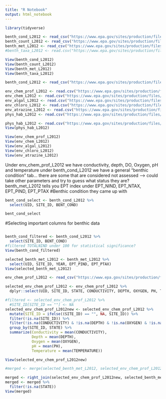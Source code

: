 ```yaml
---
title: "R Notebook"
output: html_notebook
---
```



```r
library(tidyverse)
```

```r
benth_cond_L2012 <- read_csv("https://www.epa.gov/sites/production/files/2016-11/nla2012_bentcond_08232016.csv")
benth_count_L2012 <- read_csv("https://www.epa.gov/sites/production/files/2016-11/nla2012_wide_benthic_08232016.csv")
benth_met_L2012 <- read_csv("https://www.epa.gov/sites/production/files/2016-11/nla2012_bentmet.csv")
#benth_taxa_L2012 <- read.csv("https://www.epa.gov/sites/production/files/2016-11/nla2012_benttaxa_wide_10272015.csv")
```

```r
View(benth_cond_L2012)
View(benth_count_L2012)
View(benth_met_L2012)
View(benth_taxa_L2012)
```
```r
benth_cond_L2012 <- read_csv("https://www.epa.gov/sites/production/files/2016-11/nla2012_bentcond_08232016.csv")

```


```r
env_chem_prof_L2012 <- read.csv("https://www.epa.gov/sites/production/files/2016-12/nla2012_wide_profile_08232016.csv")
env_chem_L2012 <- read.csv("https://www.epa.gov/sites/production/files/2016-12/nla2012_waterchem_wide.csv")
env_algal_L2012 <- read.csv("https://www.epa.gov/sites/production/files/2016-11/nla2012_algaltoxins_08192016.csv")
env_chloro_L2012 <- read.csv("https://www.epa.gov/sites/production/files/2016-11/nla2012_chla_wide.csv")
env_atrazine_L2012 <- read.csv("https://www.epa.gov/sites/production/files/2016-11/nla2012_atrazine_08192016.csv")
phys_hab_L2012 <- read.csv("https://www.epa.gov/sites/production/files/2016-12/nla2012_wide_phab_08232016_0.csv")
```

```r
phys_hab_L2012 <- read.csv("https://www.epa.gov/sites/production/files/2016-12/nla2012_wide_phab_08232016_0.csv")
View(phys_hab_L2012)
```

```r
View(env_chem_prof_L2012)
View(env_chem_L2012)
View(env_algal_L2012)
View(env_chloro_L2012)
View(env_atrazine_L2012)
```

Under env_chem_prof_L2012 we have conductivity, depth, DO, Oxygen, pH and temperature
under benth_cond_L2012 we have a general "benthic condition" tab... there are some that are considered not assessed --> could take other parameters and try to guess what status they are?
benth_met_L2012 tells you EPT index under EPT_NIND, EPT_NTAX, EPT_PIND, EPT_PTAX
#Benthic condition they came up with 
```r
bent_cond_select <- benth_cond_L2012 %>% 
  select(UID, SITE_ID, BENT_COND)

bent_cond_select

```

#Selecting important columns for benthic data
```r

```

```r
benth_cond_filtered <- benth_cond_L2012 %>%
  select(SITE_ID, BENT_COND)
#filtered TOTALNIND under 100 for statistical significance?
View(benth_cond_filtered)
```

```r
selected_benth_met_L2012 <- benth_met_L2012 %>% 
  select(UID, SITE_ID, YEAR, EPT_PIND, EPT_PTAX)
View(selected_benth_met_L2012)
```

```r
env_chem_prof_L2012 <- read_csv("https://www.epa.gov/sites/production/files/2016-12/nla2012_wide_profile_08232016.csv") 
```

```r
selected_env_chem_prof_L2012 <- env_chem_prof_L2012 %>%
  dplyr::select(UID, SITE_ID, STATE, CONDUCTIVITY, DEPTH, OXYGEN, PH, TEMPERATURE)
```

```r
#filtered <- selected_env_chem_prof_L2012 %>%
  #SITE_ID[SITE_ID == ""] <- NA
selected_env_chem_prof_L2012new <- selected_env_chem_prof_L2012 %>% 
  mutate(SITE_ID = ifelse((SITE_ID) == "", NA, SITE_ID)) %>% 
  filter(!is.na(SITE_ID)) %>% 
  filter(!is.na(CONDUCTIVITY) & !is.na(DEPTH) & !is.na(OXYGEN) & !is.na(PH) & !is.na(TEMPERATURE)) %>% 
  group_by(SITE_ID, STATE) %>% 
  summarize(Conductivity = mean(CONDUCTIVITY),
            Depth = mean(DEPTH),
            Oxygen = mean(OXYGEN),
            pH = mean(PH), 
            Temperature = mean(TEMPERATURE))

View(selected_env_chem_prof_L2012new)
```


```r
#merged <- merge(selected_benth_met_L2012, selected_env_chem_prof_L2012new, by = "SITE_ID")

merged <- right_join(selected_env_chem_prof_L2012new, selected_benth_met_L2012, by = "SITE_ID")
merged <- merged %>%
  filter(!is.na(STATE))
View(merged)

```
